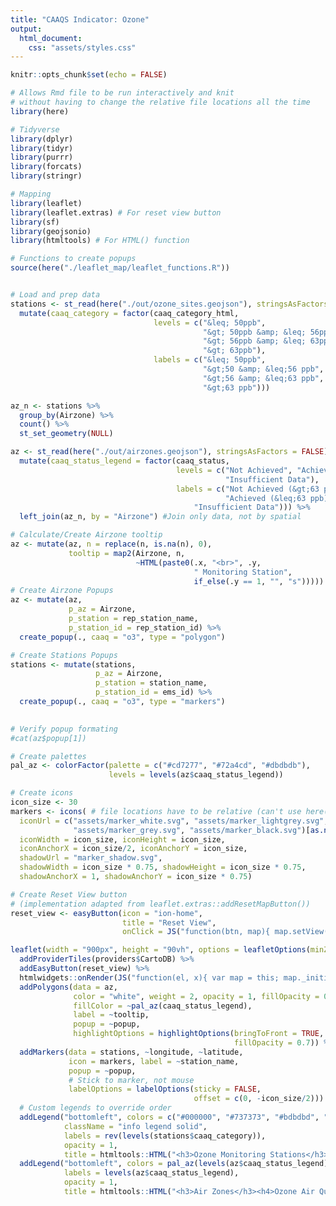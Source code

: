 ```yaml
---
title: "CAAQS Indicator: Ozone"
output: 
  html_document:
    css: "assets/styles.css"
---
```


```r
knitr::opts_chunk$set(echo = FALSE)

# Allows Rmd file to be run interactively and knit 
# without having to change the relative file locations all the time
library(here) 

# Tidyverse
library(dplyr)
library(tidyr)
library(purrr)
library(forcats)
library(stringr)

# Mapping
library(leaflet)
library(leaflet.extras) # For reset view button
library(sf)
library(geojsonio)
library(htmltools) # For HTML() function

# Functions to create popups
source(here("./leaflet_map/leaflet_functions.R"))


# Load and prep data
stations <- st_read(here("./out/ozone_sites.geojson"), stringsAsFactors = FALSE) %>%
  mutate(caaq_category = factor(caaq_category_html,
                                levels = c("&leq; 50ppb",
                                           "&gt; 50ppb &amp; &leq; 56ppb",
                                           "&gt; 56ppb &amp; &leq; 63ppb",
                                           "&gt; 63ppb"),
                                labels = c("&leq; 50ppb",
                                           "&gt;50 &amp; &leq;56 ppb",
                                           "&gt;56 &amp; &leq;63 ppb",
                                           "&gt;63 ppb")))

az_n <- stations %>%
  group_by(Airzone) %>%
  count() %>%
  st_set_geometry(NULL)

az <- st_read(here("./out/airzones.geojson"), stringsAsFactors = FALSE) %>%
  mutate(caaq_status_legend = factor(caaq_status, 
                                     levels = c("Not Achieved", "Achieved", 
                                                "Insufficient Data"),
                                     labels = c("Not Achieved (&gt;63 ppb)", 
                                                "Achieved (&leq;63 ppb)",
                                         "Insufficient Data"))) %>%
  left_join(az_n, by = "Airzone") #Join only data, not by spatial

# Calculate/Create Airzone tooltip
az <- mutate(az, n = replace(n, is.na(n), 0),
             tooltip = map2(Airzone, n, 
                            ~HTML(paste0(.x, "<br>", .y, 
                                         " Monitoring Station", 
                                         if_else(.y == 1, "", "s")))))
# Create Airzone Popups
az <- mutate(az, 
             p_az = Airzone,
             p_station = rep_station_name,
             p_station_id = rep_station_id) %>%
  create_popup(., caaq = "o3", type = "polygon")

# Create Stations Popups
stations <- mutate(stations,
                   p_az = Airzone,
                   p_station = station_name,
                   p_station_id = ems_id) %>%
  create_popup(., caaq = "o3", type = "markers")
                          

# Verify popup formating
#cat(az$popup[1])

# Create palettes
pal_az <- colorFactor(palette = c("#cd7277", "#72a4cd", "#dbdbdb"),
                      levels = levels(az$caaq_status_legend))

# Create icons
icon_size <- 30
markers <- icons( # file locations have to be relative (can't use here())
  iconUrl = c("assets/marker_white.svg", "assets/marker_lightgrey.svg", 
              "assets/marker_grey.svg", "assets/marker_black.svg")[as.numeric(stations$caaq_category)],
  iconWidth = icon_size, iconHeight = icon_size,
  iconAnchorX = icon_size/2, iconAnchorY = icon_size,
  shadowUrl = "marker_shadow.svg",
  shadowWidth = icon_size * 0.75, shadowHeight = icon_size * 0.75,
  shadowAnchorX = 1, shadowAnchorY = icon_size * 0.75)

# Create Reset View button
# (implementation adapted from leaflet.extras::addResetMapButton())
reset_view <- easyButton(icon = "ion-home", 
                         title = "Reset View", 
                         onClick = JS("function(btn, map){ map.setView(map._initialCenter, map._initialZoom); }"))
```


```r
leaflet(width = "900px", height = "90vh", options = leafletOptions(minZoom = 5)) %>% 
  addProviderTiles(providers$CartoDB) %>%
  addEasyButton(reset_view) %>%
  htmlwidgets::onRender(JS("function(el, x){ var map = this; map._initialCenter = map.getCenter(); map._initialZoom = map.getZoom();}")) %>%
  addPolygons(data = az,
              color = "white", weight = 2, opacity = 1, fillOpacity = 0.6,
              fillColor = ~pal_az(caaq_status_legend),
              label = ~tooltip, 
              popup = ~popup,
              highlightOptions = highlightOptions(bringToFront = TRUE, 
                                                  fillOpacity = 0.7)) %>%
  addMarkers(data = stations, ~longitude, ~latitude, 
             icon = markers, label = ~station_name, 
             popup = ~popup,
             # Stick to marker, not mouse
             labelOptions = labelOptions(sticky = FALSE,
                                         offset = c(0, -icon_size/2))) %>%
  # Custom legends to override order
  addLegend("bottomleft", colors = c("#000000", "#737373", "#bdbdbd", "#ffffff"),
            className = "info legend solid",
            labels = rev(levels(stations$caaq_category)),
            opacity = 1,
            title = htmltools::HTML("<h3>Ozone Monitoring Stations</h3><h4>Ozone Metric</h4>")) %>%
  addLegend("bottomleft", colors = pal_az(levels(az$caaq_status_legend)), 
            labels = levels(az$caaq_status_legend), 
            opacity = 1, 
            title = htmltools::HTML("<h3>Air Zones</h3><h4>Ozone Air Quality Standard</h4>"))

```